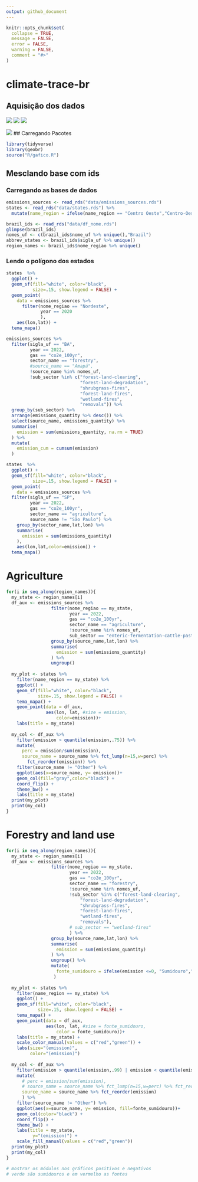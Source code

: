 ```yaml
---
output: github_document
---
```


<!-- README.md is generated from README.Rmd. Please edit that file -->

```r
knitr::opts_chunk$set(
  collapse = TRUE, 
  message = FALSE, 
  error = FALSE, 
  warning = FALSE,
  comment = "#>"
)
```


# climate-trace-br

## Aquisição dos dados

![](img/img-01.png)
![](img/img-02.png)
![](img/img-03.png)

![](img/img-04.png)
## Carregando Pacotes

```r
library(tidyverse)
library(geobr)
source("R/gafico.R")
```



## Mesclando base com ids

### Carregando as bases de dados

```r
emissions_sources <- read_rds("data/emissions_sources.rds")
states <- read_rds("data/states.rds") %>% 
  mutate(name_region = ifelse(name_region == "Centro Oeste","Centro-Oeste",name_region))

brazil_ids <- read_rds("data/df_nome.rds")
glimpse(brazil_ids)
nomes_uf <- c(brazil_ids$nome_uf %>% unique(),"Brazil")
abbrev_states <- brazil_ids$sigla_uf %>% unique()
region_names <- brazil_ids$nome_regiao %>% unique()
```

### Lendo o polígono dos estados

```r
states  %>%
  ggplot() +
  geom_sf(fill="white", color="black",
          size=.15, show.legend = FALSE) +
  geom_point(
    data = emissions_sources %>%
      filter(nome_regiao == "Nordeste",
             year == 2020
             ),
    aes(lon,lat)) +
  tema_mapa()
```


```r
emissions_sources %>% 
  filter(sigla_uf == "BA",
         year == 2022,
         gas == "co2e_100yr",
         sector_name == "forestry",
         #source_name == "Amapá",
         !source_name %in% nomes_uf,
         !sub_sector %in% c("forest-land-clearing",
                            "forest-land-degradation",
                            "shrubgrass-fires",
                            "forest-land-fires",
                            "wetland-fires",
                            "removals")) %>% 
  group_by(sub_sector) %>% 
  arrange(emissions_quantity %>% desc()) %>%  
  select(source_name, emissions_quantity) %>% 
  summarise(
    emission = sum(emissions_quantity, na.rm = TRUE)
  ) %>% 
  mutate(
    emission_cum = cumsum(emission)
  )

```


```r
states  %>%
  ggplot() +
  geom_sf(fill="white", color="black",
          size=.15, show.legend = FALSE) +
  geom_point(
    data = emissions_sources %>% 
  filter(sigla_uf == "SP",
         year == 2022,
         gas == "co2e_100yr",
         sector_name == "agriculture",
         source_name != "São Paulo") %>% 
    group_by(sector_name,lat,lon) %>% 
    summarise(
      emission = sum(emissions_quantity)
    ),
    aes(lon,lat,color=emission)) +
  tema_mapa()
```


# Agriculture

```r
for(i in seq_along(region_names)){
  my_state <- region_names[i]
  df_aux <- emissions_sources %>% 
                 filter(nome_regiao == my_state,
                        year == 2022,
                        gas == "co2e_100yr",
                        sector_name == "agriculture",
                        !source_name %in% nomes_uf,
                        sub_sector == "enteric-fermentation-cattle-pasture") %>% 
                 group_by(source_name,lat,lon) %>% 
                 summarise(
                   emission = sum(emissions_quantity)
                 ) %>% 
                 ungroup()
  
  my_plot <- states %>%
    filter(name_region == my_state) %>% 
    ggplot() +
    geom_sf(fill="white", color="black",
            size=.15, show.legend = FALSE) +
    tema_mapa() +
    geom_point(data = df_aux, 
               aes(lon, lat, #size = emission,
                   color=emission))+
    labs(title = my_state)
  
  my_col <- df_aux %>% 
    filter(emission > quantile(emission,.75)) %>% 
    mutate(
      perc = emission/sum(emission),
      source_name = source_name %>% fct_lump(n=15,w=perc) %>%
        fct_reorder(emission)) %>%
    filter(source_name != "Other") %>% 
    ggplot(aes(x=source_name, y= emission))+
    geom_col(fill="gray",color="black") +
    coord_flip() +
    theme_bw() +
    labs(title = my_state)    
  print(my_plot)
  print(my_col)
}

```


# Forestry and land use

```r
for(i in seq_along(region_names)){
  my_state <- region_names[i]
  df_aux <- emissions_sources %>% 
                 filter(nome_regiao == my_state,
                        year == 2022,
                        gas == "co2e_100yr",
                        sector_name == "forestry",
                        !source_name %in% nomes_uf,         
                        !sub_sector %in% c("forest-land-clearing",
                            "forest-land-degradation",
                            "shrubgrass-fires",
                            "forest-land-fires",
                            "wetland-fires",
                            "removals"),
                        # sub_sector == "wetland-fires"
                        ) %>% 
                 group_by(source_name,lat,lon) %>% 
                 summarise(
                   emission = sum(emissions_quantity)
                 ) %>% 
                 ungroup() %>% 
                 mutate(
                   fonte_sumidouro = ifelse(emission <=0, "Sumidouro","Fonte"),
                  )
  
  my_plot <- states %>%
    filter(name_region == my_state) %>% 
    ggplot() +
    geom_sf(fill="white", color="black",
            size=.15, show.legend = FALSE) +
    tema_mapa() +
    geom_point(data = df_aux, 
               aes(lon, lat, #size = fonte_sumidouro,
                   color = fonte_sumidouro))+
    labs(title = my_state) +
    scale_color_manual(values = c("red","green")) + 
    labs(size="(emission)",
         color="(emission)")
  
  my_col <- df_aux %>% 
    filter(emission > quantile(emission,.99) | emission < quantile(emission,.01)) %>%
    mutate(
      # perc = emission/sum(emission),
      # source_name = source_name %>% fct_lump(n=15,w=perc) %>% fct_reorder(emission)
      source_name = source_name %>% fct_reorder(emission)
      ) %>%
    filter(source_name != "Other") %>%
    ggplot(aes(x=source_name, y= emission, fill=fonte_sumidouro))+
    geom_col(color="black") +
    coord_flip() +
    theme_bw() +
    labs(title = my_state,
          y="(emission)") +
    scale_fill_manual(values = c("red","green"))
  print(my_plot)
  print(my_col)
}

```


```r
# mostrar os módulos nos gráficos positivos e negativos
# verde são sumidouros e em vermelho as fontes
```

